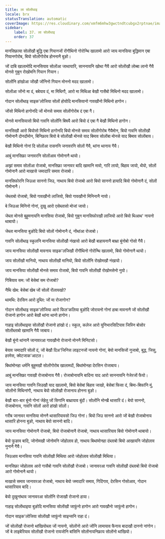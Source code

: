 ```yaml
---
title: ला सोलोंथाइ
locale: brx
statusTranslation: automatic
coverImage: https://res.cloudinary.com/xmfm6mhw3gwctndtcubgx2rptnae/image/upload/v1740337243/small_cover_educacion_fundamental_a051170f1c.webp
sidebar:
    label: 37. ला सोलोंथाइ
    order: 37
---
```

मानसिफ्राया सोलोंखौ बुद्धि एबा गियानजों रोंगौथिनो गोरोन्थि खालामो आरो जाय मानसिया बुद्धिमान एबा गियानगोरोब, बियो सोलोंगोरोब होननानै बुङो।

जों दाबि खालामोदि मानसियाव सोलोंआ जाथायारि, साननायनि खोथा गैयै आरो सोलोंखौ लोब्बा लानो गैयै मोनसे गुबुन रोखोमनि गियान गियान।

सोलोंनि हांखोआ जोंखौ जोंनिनो गियान मोननो मदद खालामो।

सोलोंआ जोंनो मा दं, बबेयाव दं, मा मिथिगौ, आरो मा मिथिआ बेखौ गासैबो मिथिनो मदद खालामो।

गोदान सोलोंथाइ साइक'लोजिया सोलों होयोदि मानसियानो गावखौनो मिथिनो हागोन।

जोंसो मिथिनो हागोनदि जों मोनसे समाव सोलोंगोरोब दं एबा गै।

मोनसे मानसियासो बियो गावनि सोलोंनि बिषयै आरो बियो दं एबा गै बेखौ मिथिनो हागोन।

मानसिखौ आरो बियोसो मिथिनो हागोनदि बियो मोनसे समाव सोलोंगोरोब गैयैमोन, बियो गावनि सोलोंखौ गोमोनानै दोनदोंमोन, बिनिफ्राय बियो बे सोलोंखौ मोनसे याद बिमाव सोलोंबा मोनसे याद बिमाव सोलोंबाय।

बेखौ मिथिनो गोनां दि सोलोंआ रासननि जनावरनि सोलों गैयै, थांना थानाय गैयै।

आबुं मानसिफ्रा जनावरनि सोलोंआव गोमोनानै थायो।

अख्रां समाव सोलोंआ रोजाबो, मानसिफ्रा जानावर बादि खामानि मावो, गारि लायो, बिहाव जायो, थैयो, सोलों गोमोनानै आरो माखासे जमादारि समाव रोजाबो।

मानसिफोरनि जिउआ साननो जिउ, नाथाय बियो रोजाबो आरो बियो साननो हायादि बियो गोमोनानै दं, सोलों गोमोनानै।

जेब्लाबो रोजाबो, बियो गावखौनो लाजियो, बियो गावखौनो मिनिनानै नायो।

बे जिउआ मिनिनो गोनां, दुखु आरो एसेब्लासो मोजां जायो।

जेब्ला मोनसे बुहुमनायनि मानसिया रोजाबो, बियो गुबुन मानसिफोरखौ लाजियो आरो बियो थिआथ' नायनो थाबायो।

जेब्ला मानसिया बुङोदि बियो सोलों गोमोनानै दं, नोंथांआ रोजाबो।

गावनि सोलोंथाइ स्कुलनि मानसिया सोलोंखौ नंखायो आरो बेखौ बाहायनानै बाथ्रा बुंनोबो गोसो गैयै।

जाय मानसिया सोलोंखौ मावनाय साइक'लजिखौ रोंगौथिनो गोरोन्थि खालामो, बियो गोमोनानै थायो।

जाय सोलोंखौ मानियो, नाथाय सोलोंखौ मानियो, बियो सोलोंनि रोखोमखौ नंखायो।

जाय मानसिया सोलोंखौ मोनसे समाव रोजाबो, बियो गावनि सोलोंखौ रोखोमसेनो नुयो।

 गिबियाव सम: जों बेसेबां सम रोजाबो?

नैथि खेब: बेसेबां खेब जों सोलों रोंलायखो?

थामथि: देरसिन आरो दुब्लि: जों मा रोजागोन?

गोदान सोलोंथाइ साइक'लोजिया आरो फिल'कलिया बुङोदि जोरायनो गोनां हाबा मावनानै जों सोलोंखौ रोजानो हागोन आरो बेखौ थांना थानो हागोन।

गाहाइ सोलोंथाइया सोलोंखौ रोजानो हांखो दं। स्कुल, कलेज आरो युनिभारसिटियाव जिस्नि बोसोर सोलोंब्लाबो खामानि गैयै जाबाय।

बेखौ बुंनो थांनानै जानावरआ गावखौनो रोजानो मोननै मिनिटसो।

बेयाव जमादारि सोलों दं, जों बेखौ दिअ'जिनिस लाइटनजों नायनो गोनां, बेयो मानसिजों नुजाबो, बुद्ध, जिसु, हरमेस, क्वेटजाक'आटल।

बिथांमोनहा धर्मनि बुहुमखौ सोलोंगोरोब खालामदों, बिथांमोनहा देरसिन रोजाबाय।

आबुं मानसिफ्रा गावखौ रोजाबोनाय गैयै। रोजाबोनायनि बादिना याद आरो साननायनि गेजेरजों फैयो।

जाय मानसिया गावनि जिउखौ याद खालामो, बियो बेसेबां बिहाव जाखो, बेसेबां फिसा दं, बिमा-बिफांनि मुं, सोलोंनो मिथिनांगौ, नाथाय बेयो सोलोंखौ रोजानाय होनना बुङो।

बेखौ बार-बार बुंनो गोनां जेहेतु जों सिगांनि बाथ्रायाव बुंदों। सोलोंनि मोनब्रै थासारि दं। बेयो साननो, रोजाबोनाय, गावनि सोलों आरो हांखो सोलों।

गरीब जानावर मानसिया मोननै थासारियावसो जिउ गोनां। बियो जिउ साननो आरो जों बेखौ रोजाबोनाय थासारि होनना बुङो, नाथाय बेयो साननो बादि।

जाय मानसिया गोमोनानै रोजाबो, बियो रोजाबोनानै रोजाबो, नाथाय थासारियाव बियो गोमोनानै थाबायो।

बेयो फुङाव बादि, जोनोमखौ जोनोमनि जोहोलाव हो, नाथाय बिथांमोनहा दंब्लाबो बियो आखायनि जोहोलाव नुनानै गैयै।

जिउआव मानसिया गावनि सोलोंखौ मिथिया आरो जोहोलाव सोलोंखौ मिथिया।

मानसिफ्रा जोहोलाव आरो गासैबो गावनि सोलोंखौ रोजाबो। जानावरआ गावनि सोलोंखौ दंब्लाबो बियो रोजाबो आरो गोमोनानै थायो।

माखासे समाव जानावरआ रोजाबो, नाथाय बेयो जमादारि समाव, गिदिंगाव, देरसिन गोसोआव, गोदान थासारियाव बादि।

बेयो दुखुनांथाव जानावरआ सोलोंनि रोजाखौ रोजानो हाया।

गाहाइ सोलोंथाइया बुङोदि मानसिया सोलोंखौ जाफुंनो हागोन आरो गावखौनो जाफुंनो हागोन।

गोदान साइक'लोजिया सोलोंखौ जाफुंनो साइन्सनि राहा दं।

जों सोलोंखौ रोजानो थांखियोब्ला जों नायनो, सोलोंनो आरो जोंनि लामायाव फैनाय बादाखौ दाननो नांगोन। जों बे लाइबेरियाव सोलोंखौ रोजानो रायजोनि बांसिनि सोलोंनायनिफ्राय सोलोंनो थांखियो।

